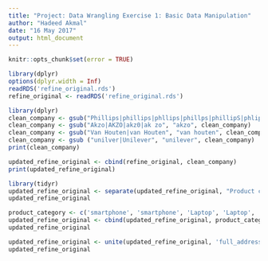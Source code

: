 ```yaml
---
title: "Project: Data Wrangling Exercise 1: Basic Data Manipulation"
author: "Hadeed Akmal"
date: "16 May 2017"
output: html_document
---
```


```r
knitr::opts_chunk$set(error = TRUE)
```


```r
library(dplyr)
options(dplyr.width = Inf)
readRDS('refine_original.rds')
refine_original <- readRDS('refine_original.rds')
```

```r
library(dplyr)
clean_company <- gsub("Phillips|phillips|phllips|phillps|phillipS|phlips|fillips", "philips", refine_original$company)
clean_company <- gsub("Akzo|AKZO|akz0|ak zo", "akzo", clean_company)
clean_company <- gsub("Van Houten|van Houten", "van houten", clean_company)
clean_company <- gsub ("unilver|Unilever", "unilever", clean_company)
print(clean_company)
```


```r
updated_refine_original <- cbind(refine_original, clean_company)
print(updated_refine_original)
```

```r
library(tidyr)
updated_refine_original <- separate(updated_refine_original, "Product code / number", c("product_code", "product_number"), sep = "-")
updated_refine_original
```


```r
product_category <- c('smartphone', 'smartphone', 'Laptop', 'Laptop', 'Laptop', 'smartphone', 'TV', 'TV', 'Laptop', 'smartphone', 'tablet', 'tablet', 'Laptop', 'smartphone', 'TV', 'TV', 'Laptop', 'TV', 'TV', 'Laptop', 'smartphone', 'Laptop', 'tablet', 'tablet', 'tablet')
updated_refine_original <- cbind(updated_refine_original, product_category)
updated_refine_original
```


```r
updated_refine_original <- unite(updated_refine_original, 'full_address', address,city,country, sep= ',')
updated_refine_original

```




